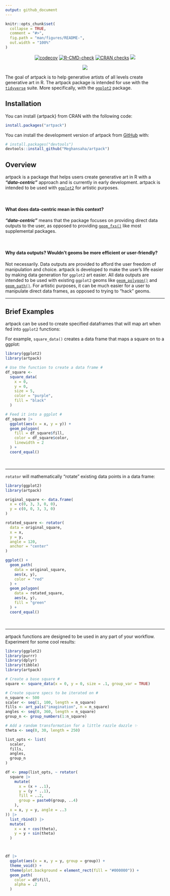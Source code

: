 ```yaml
---
output: github_document
---
```


```r
knitr::opts_chunk$set(
  collapse = TRUE,
  comment = "#>",
  fig.path = "man/figures/README-",
  out.width = "100%"
)
```


<!-- badges: start -->
<center>

[![codecov](https://codecov.io/gh/Meghansaha/artpack/graph/badge.svg?token=X1Y9P4QEVC)](https://app.codecov.io/gh/Meghansaha/artpack)
[![R-CMD-check](https://github.com/Meghansaha/artpack/actions/workflows/R-CMD-check.yaml/badge.svg)](https://github.com/Meghansaha/artpack/actions/workflows/R-CMD-check.yaml)
[![CRAN checks](https://badges.cranchecks.info/summary/artpack.svg)](https://cran.r-project.org/web/checks/check_results_artpack.html)
[![](https://www.r-pkg.org/badges/version/artpack)](https://cran.r-project.org/package=artpack)

</center>


<!-- badges: end -->

<p align="center" width="100%">
<img src="man/figures/logo.png">
</p>



The goal of artpack is to help generative artists of all levels create generative art in R. The artpack package is intended for use with the [`tidyverse`](https://www.tidyverse.org/) suite. More specifically, with the [`ggplot2`](https://ggplot2.tidyverse.org/) package.

## Installation
You can install {artpack} from CRAN with the following code:

```r
install.packages("artpack")
```

You can install the development version of artpack from [GitHub](https://github.com/) with:

``` r
# install.packages("devtools")
devtools::install_github("Meghansaha/artpack")
```
## Overview
artpack is a package that helps users create generative art in R with a _**"data-centric"**_ approach and is currently in early development. artpack is intended to be used with [`ggplot2`](https://ggplot2.tidyverse.org/) for artistic purposes.

<br>

#### What does data-centric mean in this context?
_**"data-centric"**_ means that the package focuses on providing direct data outputs to the user, as opposed to providing [`geom_fxs()`](https://ggplot2.tidyverse.org/reference/#geoms) like most supplemental packages.

<br>

#### Why data outputs? Wouldn't geoms be more efficient or user-friendly?
Not necessarily. Data outputs are provided to afford the user freedom of manipulation and choice. artpack is developed to make the user's life easier by making data generation for `ggplot2` art easier. All data outputs are intended to be used with existing `ggplot2` geoms like [`geom_polygon()`](https://ggplot2.tidyverse.org/reference/geom_polygon.html) and [`geom_path()`](https://ggplot2.tidyverse.org/reference/geom_map.html). For artistic purposes, it can be much easier for a user to manipulate direct data frames, as opposed to trying to "hack" geoms.

---

## Brief Examples

artpack can be used to create specified dataframes that will map art when fed into `ggplot2` functions:

For example, `square_data()` creates a data frame that maps a square on to a ggplot:
```r
library(ggplot2)
library(artpack)

# Use the function to create a data frame #
df_square <-
  square_data(
    x = 0,
    y = 0,
    size = 5,
    color = "purple",
    fill = "black"
  )

# Feed it into a ggplot #
df_square |>
  ggplot(aes(x = x, y = y)) +
  geom_polygon(
    fill = df_square$fill,
    color = df_square$color,
    linewidth = 2
  ) +
  coord_equal()
```

<br>

---

`rotator` will mathematically "rotate" existing data points in a data frame:
```r
library(ggplot2)
library(artpack)

original_square <- data.frame(
  x = c(0, 3, 3, 0, 0),
  y = c(0, 0, 3, 3, 0)
)

rotated_square <- rotator(
  data = original_square,
  x = x,
  y = y,
  angle = 120,
  anchor = "center"
)

ggplot() +
  geom_path(
    data = original_square,
    aes(x, y),
    color = "red"
  ) +
  geom_polygon(
    data = rotated_square,
    aes(x, y),
    fill = "green"
  ) +
  coord_equal()
```
<br>

---

artpack functions are designed to be used in any part of your workflow. Experiment for some cool results:
```r
library(ggplot2)
library(purrr)
library(dplyr)
library(tibble)
library(artpack)

# Create a base square #
square <- square_data(x = 0, y = 0, size = .1, group_var = TRUE)

# Create square specs to be iterated on #
n_square <- 500
scaler <- seq(1, 100, length = n_square)
fills <- art_pals("imagination", n = n_square)
angles <- seq(0, 360, length = n_square)
group_n <- group_numbers(1:n_square)

# Add a random transformation for a little razzle dazzle ✨
theta <- seq(0, 30, length = 250)

list_opts <- list(
  scaler,
  fills,
  angles,
  group_n
)

df <- pmap(list_opts, ~ rotator(
  square |>
    mutate(
      x = (x + ..1),
      y = (y * ..1),
      fill = ..2,
      group = paste0(group, ..4)
    ),
  x = x, y = y, angle = ..3
)) |>
  list_rbind() |>
  mutate(
    x = x + cos(theta),
    y = y + sin(theta)
  )



df |>
  ggplot(aes(x = x, y = y, group = group)) +
  theme_void() +
  theme(plot.background = element_rect(fill = "#000000")) +
  geom_path(
    color = df$fill,
    alpha = .2
  ) 
```
